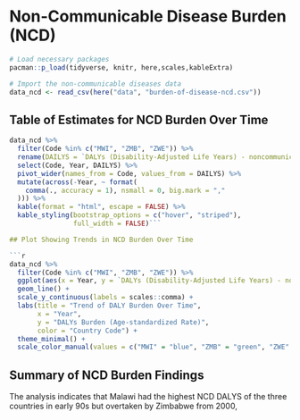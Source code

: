 # Non-Communicable Disease Burden (NCD)

```r
# Load necessary packages
pacman::p_load(tidyverse, knitr, here,scales,kableExtra)

# Import the non-communicable diseases data
data_ncd <- read_csv(here("data", "burden-of-disease-ncd.csv"))
```

## Table of Estimates for NCD Burden Over Time

```r
data_ncd %>%
  filter(Code %in% c("MWI", "ZMB", "ZWE")) %>%
  rename(DAILYS = `DALYs (Disability-Adjusted Life Years) - noncommunicable diseases - Sex: Both - Age: Age-standardized (Rate)`) %>%
  select(Code, Year, DAILYS) %>%
  pivot_wider(names_from = Code, values_from = DAILYS) %>%
  mutate(across(-Year, ~ format(
    comma(., accuracy = 1), nsmall = 0, big.mark = ","
  ))) %>%
  kable(format = "html", escape = FALSE) %>%
  kable_styling(bootstrap_options = c("hover", "striped"),
                full_width = FALSE)```

## Plot Showing Trends in NCD Burden Over Time 

```r
data_ncd %>%
  filter(Code %in% c("MWI", "ZMB", "ZWE")) %>%
  ggplot(aes(x = Year, y = `DALYs (Disability-Adjusted Life Years) - noncommunicable diseases - Sex: Both - Age: Age-standardized (Rate)`, group = Code, color = Code)) +
  geom_line() +
  scale_y_continuous(labels = scales::comma) +
  labs(title = "Trend of DALY Burden Over Time",
       x = "Year",
       y = "DALYs Burden (Age-standardized Rate)",
       color = "Country Code") +
  theme_minimal() +
  scale_color_manual(values = c("MWI" = "blue", "ZMB" = "green", "ZWE" = "red")) # Assign specific colors to each country
```

## Summary of NCD Burden Findings

The analysis indicates that Malawi had the highest NCD DALYS  of the three countries in early 90s but overtaken by Zimbabwe from 2000,


